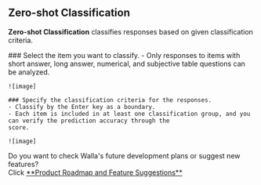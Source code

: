 
## Zero-shot Classification

<Callout type='info' emoji="🔔">**Zero-shot Classification** classifies responses based on given classification
    criteria.</Callout>

<Steps>
    ### Select the item you want to classify.
    - Only responses to items with short answer, long answer, numerical, and subjective table questions can be analyzed.

    ![image]

    ### Specify the classification criteria for the responses.
    - Classify by the Enter key as a boundary.
    - Each item is included in at least one classification group, and you can verify the prediction accuracy through the
    score.

    ![image]

</Steps>

<Callout type='info' emoji="🔔">
    Do you want to check Walla's future development plans or suggest new features? <br/>Click <a
    href='https://app.walla.my/signin?redirectUrl=/support/featureRequest'
    target="_blank"
    rel="noopener noreferrer"
    style={{textDecoration: 'underline'}}>**Product
    Roadmap and Feature Suggestions**</a>
</Callout>